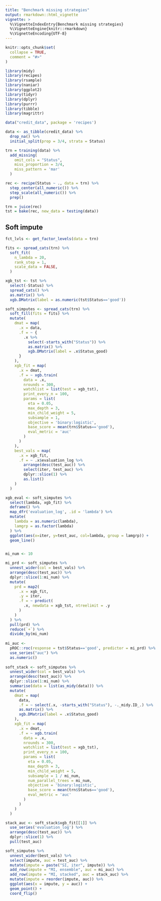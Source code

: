 ```yaml
---
title: "Benchmark missing strategies"
output: rmarkdown::html_vignette
vignette: >
  %\VignetteIndexEntry{Benchmark missing strategies}
  %\VignetteEngine{knitr::rmarkdown}
  %\VignetteEncoding{UTF-8}
---
```


```r

knitr::opts_chunk$set(
  collapse = TRUE,
  comment = "#>"
)

```

```r

library(midy)
library(recipes)
library(rsample)
library(naniar)
library(ggplot2)
library(tidyr)
library(dplyr)
library(purrr)
library(tibble)
library(magrittr)
```

```r

data("credit_data", package = 'recipes')

data <- as_tibble(credit_data) %>% 
  drop_na() %>% 
  initial_split(prop = 3/4, strata = Status)

trn = training(data) %>% 
  add_missing(
    omit_cols = "Status",
    miss_proportion = 3/4,
    miss_pattern = 'mar'
  )

rec <- recipe(Status ~ ., data = trn) %>% 
  step_center(all_numeric()) %>%
  step_scale(all_numeric()) %>% 
  prep()

trn = juice(rec)
tst = bake(rec, new_data = testing(data))

```

## Soft impute

```r

fct_lvls <- get_factor_levels(data = trn)

fits <- spread_cats(trn) %>% 
  soft_fit(
    n_lambda = 20, 
    rank_step = 1, 
    scale_data = FALSE,
  ) 

xgb_tst <- tst %>% 
  select(-Status) %>% 
  spread_cats() %>%
  as.matrix() %>% 
  xgb.DMatrix(label = as.numeric(tst$Status=='good'))

soft_simputes <- spread_cats(trn) %>% 
  soft_fill(fits = fits) %>% 
  mutate(
    dmat = map(
      .x = data,
      .f = ~ {
        .x %>% 
          select(-starts_with("Status")) %>% 
          as.matrix() %>% 
          xgb.DMatrix(label = .x$Status_good)
      }
    ),
    xgb_fit = map(
      .x = dmat,
      .f = ~ xgb.train(
        data = .x,
        nrounds = 300,
        watchlist = list(test = xgb_tst),
        print_every_n = 100,
        params = list(
          eta = 0.05, 
          max_depth = 3, 
          min_child_weight = 5, 
          subsample = 1,
          objective = 'binary:logistic',
          base_score = mean(trn$Status=='good'),
          eval_metric = 'auc'
        )
      )
    ),
    best_vals = map(
      .x = xgb_fit, 
      .f = ~ .x$evaluation_log %>% 
        arrange(desc(test_auc)) %>% 
        select(iter, test_auc) %>% 
        dplyr::slice(1) %>% 
        as.list()
    )
  )

xgb_eval <- soft_simputes %>% 
  select(lambda, xgb_fit) %>% 
  deframe() %>% 
  map_dfr('evaluation_log', .id = 'lambda') %>%
  mutate(
    lambda = as.numeric(lambda),
    lamgrp = as.factor(lambda)
  ) %>% 
  ggplot(aes(x=iter, y=test_auc, col=lambda, group = lamgrp)) +
  geom_line()


mi_num <- 10

mi_prd <- soft_simputes %>% 
  unnest_wider(col = best_vals) %>% 
  arrange(desc(test_auc)) %>% 
  dplyr::slice(1:mi_num) %>% 
  mutate(
    prd = map2(
      .x = xgb_fit, 
      .y = iter, 
      .f = ~ predict(
        .x, newdata = xgb_tst, ntreelimit = .y
      )
    )
  ) %>% 
  pull(prd) %>% 
  reduce(`+`) %>% 
  divide_by(mi_num)
  
mi_auc <-
  pROC::roc(response = tst$Status=='good', predictor = mi_prd) %>% 
  use_series("auc") %>% 
  as.numeric()
  
soft_stack <- soft_simputes %>% 
  unnest_wider(col = best_vals) %>% 
  arrange(desc(test_auc)) %>% 
  dplyr::slice(1:mi_num) %>% 
  summarise(data = list(as_midy(data))) %>% 
  mutate(
    dmat = map(
      data,
      .f = ~ select(.x, -starts_with("Status"), -._midy.ID_.) %>% 
      as.matrix() %>% 
      xgb.DMatrix(label = .x$Status_good) 
    ),
    xgb_fit = map(
      .x = dmat,
      .f = ~ xgb.train(
        data = .x,
        nrounds = 300,
        watchlist = list(test = xgb_tst),
        print_every_n = 100,
        params = list(
          eta = 0.05, 
          max_depth = 3, 
          min_child_weight = 5, 
          subsample = 1 / mi_num,
          num_parallel_trees = mi_num,
          objective = 'binary:logistic',
          base_score = mean(trn$Status=='good'),
          eval_metric = 'auc'
        )
      )
    )
  )

stack_auc <- soft_stack$xgb_fit[[1]] %>% 
  use_series('evaluation_log') %>% 
  arrange(desc(test_auc)) %>% 
  dplyr::slice(1) %>% 
  pull(test_auc)

soft_simputes %>% 
  unnest_wider(best_vals) %>% 
  select(impute, auc = test_auc) %>% 
  mutate(impute = paste("SI, iter", impute)) %>% 
  add_row(impute = "MI, ensemble", auc = mi_auc) %>% 
  add_row(impute = "MI, stacked", auc = stack_auc) %>% 
  mutate(impute = reorder(impute, auc)) %>% 
  ggplot(aes(x = impute, y = auc)) + 
  geom_point() +
  coord_flip()
    

```

